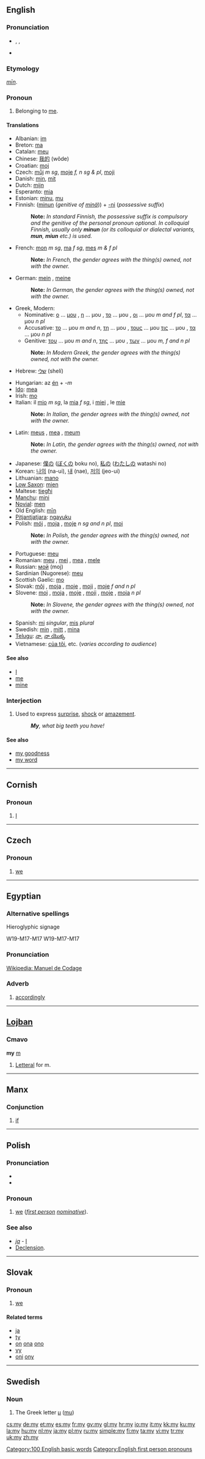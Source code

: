 {{See|My|.my}}
{{wikipedia}}
==English==

{{rank|him|she|they|34|my|were|are|their}}

===Pronunciation===
*{{IPA|/maɪ/}}, {{SAMPA|/maI/}}, {{AHD|mī}}
*{{audio|en-us-my.ogg|Audio (US)}}
*:{{rhymes|aɪ}}

===Etymology===
{{OE.}} ''[[min#Old_English|mīn]]''.

===Pronoun===
{{en-pron}}

# Belonging to [[me]].

====Translations====
{{trans-top|belonging to me}}
*Albanian: [[im]]
*Breton: [[ma]]
*Catalan: [[meu]]
*Chinese: [[我的]] (wǒde)
*Croatian: [[moj]]
*Czech: [[můj]] ''m sg'', [[moje]] ''f, n sg & pl'', [[moji]] {{m}} {{p}}
*Danish: [[min]], [[mit]]
*Dutch: [[mijn]]
*Esperanto: [[mia]]
*Estonian: [[minu#Estonian|minu]], [[mu#Estonian|mu]]
*Finnish: ([[minun]] (''genitive of [[minä]]'')) + [[-ni#Finnish|-ni]] (''possessive suffix'')
*:'''Note: ''' ''In standard Finnish, the possessive suffix is compulsory and the genitive of the personal pronoun optional. In colloquial Finnish, usually only '''minun''' (or its colloquial or dialectal variants, '''mun''', '''miun''' etc.) is used.''
*French: [[mon]] ''m sg'', [[ma]] ''f sg'', [[mes]] ''m & f pl''
*:'''Note: ''' ''In French, the gender agrees with the thing(s) owned, not with the owner.''
*German: [[mein]] {{m}}, [[meine]] {{f}}
*:'''Note: ''' ''In German, the gender agrees with the thing(s) owned, not with the owner.''
*Greek, Modern:
**Nominative: [[ο]] ... [[μου]] {{m}}, [[η]] ... μου {{f}}, [[το]] ... μου {{n}}, [[οι]] ... μου ''m and f pl'', [[τα]] ... μου ''n pl''
**Accusative: [[το]] ... μου ''m and n'', [[τη]] ... μου {{f}}, [[τους]] ... μου {{m}} {{p}} [[τις]] ... μου {{f}} {{p}}, [[τα]] ... μου ''n pl''
**Genitive: [[του]] ... μου ''m and n'', [[της]] ... μου {{f}}, [[των]] ... μου ''m, f and n pl''
*:'''Note: ''' ''In Modern Greek, the gender agrees with the thing(s) owned, not with the owner.''
*Hebrew: [[שלי]] (shelí)
{{trans-mid}}
*Hungarian: az [[én]] + ''-m''
*[[Ido]]: [[mea]]
*Irish: [[mo]]
*Italian: il [[mio]] ''m sg'', la [[mia]] ''f sg'', i [[miei]] {{m}} {{p}}, le [[mie]] {{f}} {{p}}
*:'''Note: ''' ''In Italian, the gender agrees with the thing(s) owned, not with the owner.''
*Latin: [[meus]] {{m}}, [[mea]] {{f}}, [[meum]] {{n}}
*:'''Note: ''' ''In Latin, the gender agrees with the thing(s) owned, not with the owner.''
*Japanese: [[僕の]] ([[ぼく]]の boku no), [[私の]] ([[わたし]]の watashi no)
*Korean: [[나의]] (na-ui), [[내]] (nae), [[저의]] (jeo-ui)
*Lithuanian: [[mano]]
*[[Low Saxon]]: [[mien#Low Saxon|mien]]
*Maltese: [[tiegħi]]
*[[Manchu]]: [[mini#Manchu|mini]]
*[[Novial]]: [[men]]
*Old English: [[min|mīn]]
*[[Pitjantjatjara]]: [[ngayuku]]
*Polish: [[mój]] {{m}}, [[moja]] {{f}}, [[moje]] ''n sg and n pl'', [[moi]] {{m}} {{p}}
*:'''Note: ''' ''In Polish, the gender agrees with the thing(s) owned, not with the owner.''
*Portuguese: [[meu]]
*Romanian: [[meu]] {{m}}, [[mei]] {{m}} {{p}}, [[mea]] {{f}}, [[mele]] {{f}} {{p}}
*Russian: [[мой]] (moj) {{m}}
*Sardinian (Nugorese): [[meu]]
*Scottish Gaelic: [[mo]]
*Slovak: [[môj]] {{m}}, [[moja]] {{f}}, [[moje]] {{n}}, [[moji]] {{m}} {{p}}, [[moje]] ''f and n pl''
*Slovene: [[moj]] {{m}}, [[moja]] {{f}}, [[moje]] {{n}}, [[moji]] {{m}} {{p}}, [[moje]] {{f}} {{p}}, [[moja]] ''n pl''
*:'''Note: ''' ''In Slovene, the gender agrees with the thing(s) owned, not with the owner.''
*Spanish: [[mi#Spanish|mi]] ''singular'', [[mis#Spanish|mis]] ''plural''
*Swedish: [[min#Swedish|min]] {{c}}, [[mitt#Swedish|mitt]] {{n}}, [[mina#Swedish|mina]] {{p}}
*[[Telugu]]: [[నా]], [[నా యొక్క]]
*Vietnamese: [[của tôi]], etc. (''varies according to audience'')<!--can we have all the forms here, please?-->
{{trans-bottom}}

====See also====
*[[I]]
*[[me]]
*[[mine]]

===Interjection===
{{en-intj}}

# Used to express [[surprise]], [[shock]] or [[amazement]].
#:'''''My''', what big teeth you have!''

====See also====
*[[my goodness]]
*[[my word]]

[[Category:100 English basic words]]
[[Category:English first person pronouns]]

----

==Cornish==

===Pronoun===
{{infl|kw|pronoun}}

# [[I]]<!-- first person, singular: [[we]]-->

----

==Czech==

===Pronoun===
{{infl|cs|pronoun}}

# [[we]]<!-- first person, plural, nominative case: [[we]]-->

----

==Egyptian==

===Alternative spellings===
;Hieroglyphic signage
<hiero>W19-M17-M17</hiero>
W19-M17-M17

===Pronunciation===
[http://en.wikipedia.org/wiki/Manuel_de_Codage Wikipedia: Manuel de Codage]

===Adverb===
{{infl|egy|adverb}}

# [[accordingly]]

----

==[[Lojban]]==

===Cmavo===
'''my''' [[m]]

# [[Letteral]] for m.

----

==Manx==

===Conjunction===
{{infl|gv|conjunction}}

# [[if]]

----

==Polish==

===Pronunciation===
*{{IPA|/mɪ/}}
*{{audio|Pl-my.ogg|audio}}

===Pronoun===
{{infl|pl|pronoun}}

# [[we]] (''[[first person]]'' {{p}} ''[[nominative]]'').

===See also===
*''[[ja#Polish|ja]]'' - [[I]]
*[[Appendix:Polish pronouns|Declension]].

----

==Slovak==

===Pronoun===
{{infl|sk|pronoun}}

# [[we]]<!--''([[first person]] [[plural]])''-->

====Related terms====
*[[ja]]
*[[ty]]
*[[on]] [[ona]] [[ono]]
*[[vy]]
*[[oni]] [[ony]]

----

==Swedish==

===Noun===
{{infl|sv|noun}}

# The Greek letter [[μ]] ([[mu]])

[[cs:my]]
[[de:my]]
[[et:my]]
[[es:my]]
[[fr:my]]
[[gv:my]]
[[gl:my]]
[[hr:my]]
[[io:my]]
[[it:my]]
[[kk:my]]
[[ku:my]]
[[la:my]]
[[hu:my]]
[[nl:my]]
[[ja:my]]
[[pl:my]]
[[ru:my]]
[[simple:my]]
[[fi:my]]
[[ta:my]]
[[vi:my]]
[[tr:my]]
[[uk:my]]
[[zh:my]]